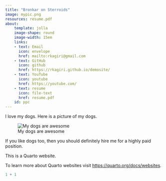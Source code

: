 ```yaml
---
title: "Bronkar on Sterroids"
image: mypic.png
resources: resume.pdf
about: 
    template: jolla
    image-shape: round
    image-width: 15em
    links:
    - text: Email
      icon: envelope
      href: mailto:rkagiri@gmail.com
    - text: GitHub
      icon: github
      href: https://rkagiri.github.io/demosite/
    - text: YouTube
      icon: youtube
      href: https://youtube.com/
    - text: resume
      icon: file-text
      href: resume.pdf
    id: ppc
---
```


::: {#ppc}

I love my dogs. Here is a picture of my dogs.

![My dogs are awesome](dawgs.png)

If you like dogs too, then you should definitely hire me for a highly paid position.

:::

This is a Quarto website.

To learn more about Quarto websites visit <https://quarto.org/docs/websites>.

```r
1 + 1
```
